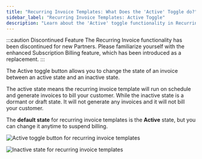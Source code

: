 ```yaml
---
title: "Recurring Invoice Templates: What Does the 'Active' Toggle do?"
sidebar_label: "Recurring Invoice Templates: Active Toggle"
description: "Learn about the 'Active' toggle functionality in Recurring Invoice Templates"
---
```


:::caution Discontinued Feature
The Recurring Invoice functionality has been discontinued for new Partners. Please familiarize yourself with the enhanced Subscription Billing feature, which has been introduced as a replacement.
:::

The Active toggle button allows you to change the state of an invoice between an active state and an inactive state.

The active state means the recurring invoice template will run on schedule and generate invoices to bill your customer. While the inactive state is a dormant or draft state. It will not generate any invoices and it will not bill your customer.

The **default state** for recurring invoice templates is the **Active** state, but you can change it anytime to suspend billing.

![Active toggle button for recurring invoice templates](./img/commerce/recurring-invoice/active-toggle-1.jpg)

![Inactive state for recurring invoice templates](./img/commerce/recurring-invoice/active-toggle-2.jpg)